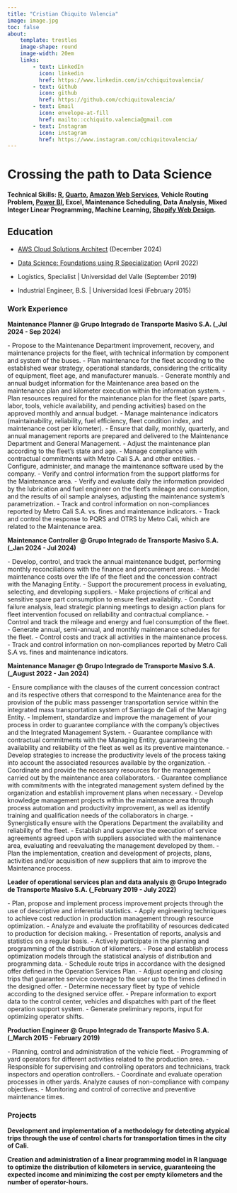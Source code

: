 ```yaml
---
title: "Cristian Chiquito Valencia"
image: image.jpg
toc: false
about: 
    template: trestles
    image-shape: round
    image-width: 20em
    links: 
        - text: LinkedIn
          icon: linkedin
          href: https://www.linkedin.com/in/cchiquitovalencia/
        - text: Github
          icon: github
          href: https://github.com/cchiquitovalencia/
        - text: Email
          icon: envelope-at-fill
          href: mailto::cchiquito.valencia@gmail.com
        - text: Instagram
          icon: instagram
          href: https://www.instagram.com/cchiquitovalencia/
---
```


# Crossing the path to Data Science

#### **Technical Skills**: [R](https://www.r-project.org/), [Quarto](https://quarto.org/), [Amazon Web Services](https://aws.amazon.com/), Vehicle Routing Problem, [Power BI](https://app.powerbi.com/), Excel, Maintenance Scheduling, Data Analysis, Mixed Integer Linear Programming, Machine Learning, [Shopify Web Design](https://www.shopify.com/co).

## Education

-   [AWS Cloud Solutions Architect](https://coursera.org/share/c957552fd68212ed4462e8a7f9faf96c) (December 2024)

-   [Data Science: Foundations using R Specialization](https://www.coursera.org/account/accomplishments/specialization/Z25X8FDPEMY3?utm_source=link&utm_medium=certificate&utm_content=cert_image&utm_campaign=sharing_cta&utm_product=s12n) (April 2022)

-   Logistics, Specialist \| Universidad del Valle (September 2019)

-   Industrial Engineer, B.S. \| Universidad Icesi (February 2015)

### Work Experience

**Maintenance Planner \@ Grupo Integrado de Transporte Masivo S.A. (\_Jul 2024 - Sep 2024)**

\- Propose to the Maintenance Department improvement, recovery, and maintenance projects for the fleet, with technical information by component and system of the buses. - Plan maintenance for the fleet according to the established wear strategy, operational standards, considering the criticality of equipment, fleet age, and manufacturer manuals. - Generate monthly and annual budget information for the Maintenance area based on the maintenance plan and kilometer execution within the information system. - Plan resources required for the maintenance plan for the fleet (spare parts, labor, tools, vehicle availability, and pending activities) based on the approved monthly and annual budget. - Manage maintenance indicators (maintainability, reliability, fuel efficiency, fleet condition index, and maintenance cost per kilometer). - Ensure that daily, monthly, quarterly, and annual management reports are prepared and delivered to the Maintenance Department and General Management. - Adjust the maintenance plan according to the fleet's state and age. - Manage compliance with contractual commitments with Metro Cali S.A. and other entities. - Configure, administer, and manage the maintenance software used by the company. - Verify and control information from the support platforms for the Maintenance area. - Verify and evaluate daily the information provided by the lubrication and fuel engineer on the fleet's mileage and consumption, and the results of oil sample analyses, adjusting the maintenance system's parametrization. - Track and control information on non-compliances reported by Metro Cali S.A. vs. fines and maintenance indicators. - Track and control the response to PQRS and OTRS by Metro Cali, which are related to the Maintenance area.

**Maintenance Controller \@ Grupo Integrado de Transporte Masivo S.A. (\_Jan 2024 - Jul 2024)**

\- Develop, control, and track the annual maintenance budget, performing monthly reconciliations with the finance and procurement areas. - Model maintenance costs over the life of the fleet and the concession contract with the Managing Entity. - Support the procurement process in evaluating, selecting, and developing suppliers. - Make projections of critical and sensitive spare part consumption to ensure fleet availability. - Conduct failure analysis, lead strategic planning meetings to design action plans for fleet intervention focused on reliability and contractual compliance. - Control and track the mileage and energy and fuel consumption of the fleet. - Generate annual, semi-annual, and monthly maintenance schedules for the fleet. - Control costs and track all activities in the maintenance process. - Track and control information on non-compliances reported by Metro Cali S.A vs. fines and maintenance indicators.

**Maintenance Manager \@ Grupo Integrado de Transporte Masivo S.A. (\_August 2022 - Jan 2024)**

\- Ensure compliance with the clauses of the current concession contract and its respective others that correspond to the Maintenance area for the provision of the public mass passenger transportation service within the integrated mass transportation system of Santiago de Cali of the Managing Entity. - Implement, standardize and improve the management of your process in order to guarantee compliance with the company's objectives and the Integrated Management System. - Guarantee compliance with contractual commitments with the Managing Entity, guaranteeing the availability and reliability of the fleet as well as its preventive maintenance. - Develop strategies to increase the productivity levels of the process taking into account the associated resources available by the organization. - Coordinate and provide the necessary resources for the management carried out by the maintenance area collaborators. - Guarantee compliance with commitments with the integrated management system defined by the organization and establish improvement plans when necessary. - Develop knowledge management projects within the maintenance area through process automation and productivity improvement, as well as identify training and qualification needs of the collaborators in charge. - Synergistically ensure with the Operations Department the availability and reliability of the fleet. - Establish and supervise the execution of service agreements agreed upon with suppliers associated with the maintenance area, evaluating and reevaluating the management developed by them. - Plan the implementation, creation and development of projects, plans, activities and/or acquisition of new suppliers that aim to improve the Maintenance process.

**Leader of operational services plan and data analysis \@ Grupo Integrado de Transporte Masivo S.A. (\_February 2019 - July 2022)**

\- Plan, propose and implement process improvement projects through the use of descriptive and inferential statistics. - Apply engineering techniques to achieve cost reduction in production management through resource optimization. - Analyze and evaluate the profitability of resources dedicated to production for decision making. - Presentation of reports, analysis and statistics on a regular basis. - Actively participate in the planning and programming of the distribution of kilometers. - Pose and establish process optimization models through the statistical analysis of distribution and programming data. - Schedule route trips in accordance with the designed offer defined in the Operation Services Plan. - Adjust opening and closing trips that guarantee service coverage to the user up to the times defined in the designed offer. - Determine necessary fleet by type of vehicle according to the designed service offer. - Prepare information to export data to the control center, vehicles and dispatches with part of the fleet operation support system. - Generate preliminary reports, input for optimizing operator shifts.

**Production Engineer \@ Grupo Integrado de Transporte Masivo S.A. (\_March 2015 - February 2019)**

\- Planning, control and administration of the vehicle fleet. - Programming of yard operators for different activities related to the production area. - Responsible for supervising and controlling operators and technicians, track inspectors and operation controllers. - Coordinate and evaluate operation processes in other yards. Analyze causes of non-compliance with company objectives. - Monitoring and control of corrective and preventive maintenance times.

### Projects

**Development and implementation of a methodology for detecting atypical trips through the use of control charts for transportation times in the city of Cali.**

**Creation and administration of a linear programming model in R language to optimize the distribution of kilometers in service, guaranteeing the expected income and minimizing the cost per empty kilometers and the number of operator-hours.**
